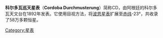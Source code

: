 {{Unreferenced|time=2022-01-19T03:52:58+00:00}}
'''科尔多瓦巡天星表'''（'''Cordoba Durchmusterung'''）简称CD，由阿根廷的科尔多瓦天文台在1892年发表。它使用目视方法，将[[波恩星表|波恩星表]]扩展至[[赤纬|赤纬]]-23°，共收录了58万多颗恒星。
{{天文學小作品}}

[[Category:星表|Category:星表]]